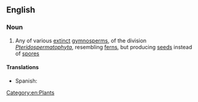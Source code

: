 ==English==

===Noun===
{{en-noun}}

# Any of various [[extinct]] [[gymnosperm]]s, of the division ''[[Pteridospermatophyta]]'', resembling [[fern]]s, but producing [[seed]]s instead of [[spore]]s

====Translations====
{{trans-top|gymnosperm of the division ''Pteridospermatophyta''}}
* Spanish: {{t|es|pteridosperma|f}}
{{trans-mid}}
{{trans-bottom}}

[[Category:en:Plants]]